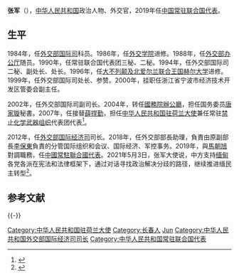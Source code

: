 {{Otheruses|张军|other=同名或類似名的其它條目描述}}
{{infobox officeholder
|name = 张军
|gender = 男
|office = {{flagicon|PRC}} [[中国常驻联合国代表|中国常驻联合国代表]]
|term_start = 2019年7月30日
|term_end =
|image = 张军.png
|predecessor = [[马朝旭|马朝旭]]
|successor =
|head = [[习近平|习近平]]
|premier = [[李克强|李克强]]
|birth_date = {{birth date and age|1960|08|15}}
|birth_place = {{PRC}}[[吉林省|吉林省]][[长春市|长春市]]
|death_date = <!--{{death date and age|YYYY|MM|DD|1960|08}} -->
|death_place = 
|death_cause =
|nationality = {{PRC}}
|educate = 
*[[吉林大学|吉林大学]][[法学学士|法学学士]]
*[[赫尔大学|赫尔大学]][[法学硕士|法学硕士]]
|children = 1
}}
'''张军'''（{{bd|1960年|8月15日||}}），[[中华人民共和国|中华人民共和国]]政治人物、外交官，2019年任[[中国常驻联合国代表|中国常驻联合国代表]]。

== 生平 ==
1984年，任[[中华人民共和国外交部国际司|外交部国际司]]科员。1986年，任[[外交学院|外交学院]]进修。1988年，任[[中华人民共和国外交部办公厅|外交部办公厅]]随员。1990年，任常驻联合国代表团三秘、二秘。1994年，任外交部国际司二秘、副处长、处长。1996年，任[[大不列颠及北爱尔兰联合王国|大不列颠及北爱尔兰联合王国]][[赫尔大学|赫尔大学]]进修。1999年，任外交部国际司处长、参赞。2000年，挂职任浙江省宁波市经济技术开发区管委会副主任。

2002年，任外交部国际司副司长。2004年，转任[[國務院辦公廳|國務院辦公廳]]，担任国务委员[[唐家璇|唐家璇]]秘書。2007年，任接替[[薛捍勤|薛捍勤]]，担任[[中国驻荷兰大使列表|中华人民共和国驻荷兰大使]]兼任常驻[[禁止化学武器组织|禁止化学武器组织]]代表团代表<ref>{{cite web|author=中华人民共和国外交部|title=中国驻荷兰历任大使|url=http://nl.china-embassy.org/chn/zhgx/zzgx/t125901.htm|publisher=中华人民共和国外交部|accessdate=2012-03-07|archive-url=https://web.archive.org/web/20130505044957/http://nl.china-embassy.org/chn/zhgx/zzgx/t125901.htm|archive-date=2013-05-05|dead-url=yes}}</ref>。

2012年，任[[中华人民共和国外交部国际经济司|外交部国际经济司]]司长。2018年，任外交部部長助理，負責由原副部長[[李保東|李保東]]負責的分管国际组织和会议、国际经济、军控事务。2019年，與[[馬朝旭|馬朝旭]]對調職務，任[[中國常駐聯合國代表|中國常駐聯合國代表]]。2021年5月3日，张军大使说，中方支持[[缅甸|缅甸]]各党各派在宪法和法律框架下，通过对话寻找政治解决分歧的路径，继续推进缅民主转型<ref>{{Cite web|title=中国支持缅甸各党派通过对话寻找政治解决分歧路径-中新网|url=http://www.chinanews.com/gj/2021/05-04/9470037.shtml|access-date=2021-05-05|work=www.chinanews.com|archive-date=2021-05-05|archive-url=https://web.archive.org/web/20210505135707/http://www.chinanews.com/gj/2021/05-04/9470037.shtml|dead-url=no}}</ref>。

== 参考文献 ==
{{Reflist}}

{{-}}
{{start box}}
{{s-dip}}
{{succession box|[[薛捍勤|薛捍勤]]|[[陳旭_(外交官)|陳旭]]|[[中国驻荷兰大使列表|中华人民共和国驻荷兰大使]]|2008年4月-2012年8月}}
{{succession box|[[馬朝旭|馬朝旭]]|現任|[[中国常驻联合国代表列表|中国常驻联合国代表]]|2019年7月-}}
{{end box}}
{{中国常驻联合国代表}}

{{DEFAULTSORT:zhang jun}}
[[Category:中华人民共和国驻荷兰大使|Category:中华人民共和国驻荷兰大使]]
[[Category:长春人|Category:长春人]]
[[Category:张姓|Jun]]
[[Category:中华人民共和国外交部国际经济司司长|Category:中华人民共和国外交部国际经济司司长]]
[[Category:中华人民共和国常驻联合国代表|Category:中华人民共和国常驻联合国代表]]
